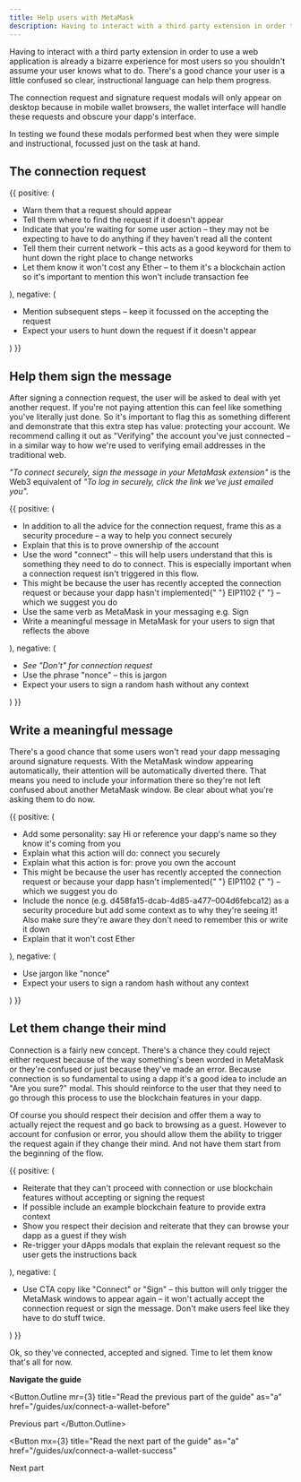 ```yaml
---
title: Help users with MetaMask
description: Having to interact with a third party extension in order to use a web application is already a bizarre experience for most users so you shouldn't assume your user knows what to do. There's a good chance your user is a little confused so clear, instructional language can help them progress.
---
```



Having to interact with a third party extension in order to use a web application is already a bizarre experience for most users so you shouldn't assume your user knows what to do. There's a good chance your user is a little confused so clear, instructional language can help them progress.

The connection request and signature request modals will only appear on desktop because in mobile wallet browsers, the wallet interface will handle these requests and obscure your dapp's interface.

In testing we found these modals performed best when they were simple and instructional, focussed just on the task at hand.

## The connection request

<DoDont>
  {{
    positive: (
      <Text>
        <ul>
          <li>Warn them that a request should appear</li>
          <li>Tell them where to find the request if it doesn't appear</li>
          <li>
            Indicate that you're waiting for some user action – they may not be
            expecting to have to do anything if they haven't read all the
            content
          </li>
          <li>
            Tell them their current network – this acts as a good keyword for
            them to hunt down the right place to change networks
          </li>
          <li>
            Let them know it won't cost any Ether – to them it's a blockchain
            action so it's important to mention this won't include transaction
            fee
          </li>
        </ul>
      </Text>
    ),
    negative: (
      <Text>
        <ul>
          <li>
            Mention subsequent steps – keep it focussed on the accepting the
            request
          </li>
          <li>
            Expect your users to hunt down the request if it doesn't appear
          </li>
        </ul>
      </Text>
    )
  }}
</DoDont>

## Help them sign the message

After signing a connection request, the user will be asked to deal with yet another request. If you're not paying attention this can feel like something you've literally just done. So it's important to flag this as something different and demonstrate that this extra step has value: protecting your account. We recommend calling it out as "Verifying" the account you've just connected – in a similar way to how we're used to verifying email addresses in the traditional web.

_"To connect securely, sign the message in your MetaMask extension"_ is the Web3 equivalent of _"To log in securely, click the link we've just emailed you"._

<DoDont>
  {{
    positive: (
      <Text>
        <ul>
          <li>
            In addition to all the advice for the connection request, frame this
            as a security procedure – a way to help you connect securely
          </li>
          <li>Explain that this is to prove ownership of the account</li>
          <li>
            Use the word "connect" – this will help users understand that this
            is something they need to do to connect. This is especially
            important when a connection request isn't triggered in this flow.
          </li>
          <li>
            This might be because the user has recently accepted the connection
            request or because your dapp hasn't implemented{" "}
            <Link
              href="https://medium.com/metamask/eip-1102-preparing-your-dapp-5027b2c9ed76"
              target="_blank"
              title="Read about EIP1102 on Medium"
            >
              EIP1102
            </Link>{" "}
            – which we suggest you do
          </li>
          <li>Use the same verb as MetaMask in your messaging e.g. Sign</li>
          <li>
            Write a meaningful message in MetaMask for your users to sign that
            reflects the above
          </li>
        </ul>
      </Text>
    ),
    negative: (
      <Text>
        <ul>
          <li>
            <em>See "Don't" for connection request</em>
          </li>
          <li>Use the phrase "nonce" – this is jargon</li>
          <li>Expect your users to sign a random hash without any context</li>
        </ul>
      </Text>
    )
  }}
</DoDont>

## Write a meaningful message

There's a good chance that some users won't read your dapp messaging around signature requests. With the MetaMask window appearing automatically, their attention will be automatically diverted there. That means you need to include your information there so they're not left confused about another MetaMask window. Be clear about what you're asking them to do now.

<DoDont>
  {{
    positive: (
      <Text>
        <ul>
          <li>
            Add some personality: say Hi or reference your dapp's name so they
            know it's coming from you
          </li>
          <li>Explain what this action will do: connect you securely</li>
          <li>Explain what this action is for: prove you own the account</li>
          <li>
            This might be because the user has recently accepted the connection
            request or because your dapp hasn't implemented{" "}
            <Link
              href="https://medium.com/metamask/eip-1102-preparing-your-dapp-5027b2c9ed76"
              target="_blank"
              title="Read about EIP1102 on Medium"
            >
              EIP1102
            </Link>{" "}
            – which we suggest you do
          </li>
          <li>
            Include the nonce (e.g. d458fa15-dcab-4d85-a477–004d6febca12) as a
            security procedure but add some context as to why they're seeing it!
            Also make sure they're aware they don't need to remember this or
            write it down
          </li>
          <li>Explain that it won't cost Ether</li>
        </ul>
      </Text>
    ),
    negative: (
      <Text>
        <ul>
          <li>Use jargon like "nonce"</li>
          <li>Expect your users to sign a random hash without any context</li>
        </ul>
      </Text>
    )
  }}
</DoDont>

## Let them change their mind

Connection is a fairly new concept. There's a chance they could reject either request because of the way something's been worded in MetaMask or they're confused or just because they've made an error. Because connection is so fundamental to using a dapp it's a good idea to include an "Are you sure?" modal. This should reinforce to the user that they need to go through this process to use the blockchain features in your dapp.

Of course you should respect their decision and offer them a way to actually reject the request and go back to browsing as a guest. However to account for confusion or error, you should allow them the ability to trigger the request again if they change their mind. And not have them start from the beginning of the flow.

<DoDont>
  {{
    positive: (
      <Text>
        <ul>
          <li>
            Reiterate that they can't proceed with connection or use blockchain
            features without accepting or signing the request
          </li>
          <li>
            If possible include an example blockchain feature to provide extra
            context
          </li>
          <li>
            Show you respect their decision and reiterate that they can browse
            your dapp as a guest if they wish
          </li>
          <li>
            Re-trigger your dApps modals that explain the relevant request so
            the user gets the instructions back
          </li>
        </ul>
      </Text>
    ),
    negative: (
      <Text>
        <ul>
          <li>
            Use CTA copy like "Connect" or "Sign" – this button will only
            trigger the MetaMask windows to appear again – it won't actually
            accept the connection request or sign the message. Don't make users
            feel like they have to do stuff twice.
          </li>
        </ul>
      </Text>
    )
  }}
</DoDont>

Ok, so they've connected, accepted and signed. Time to let them know that's all for now.

**Navigate the guide**

<Button.Outline
  mr={3}
  title="Read the previous part of the guide"
  as="a"
  href="/guides/ux/connect-a-wallet-before"
>
  Previous part
</Button.Outline>

<Button
  mx={3}
  title="Read the next part of the guide"
  as="a"
  href="/guides/ux/connect-a-wallet-success"
>
  Next part
</Button>
